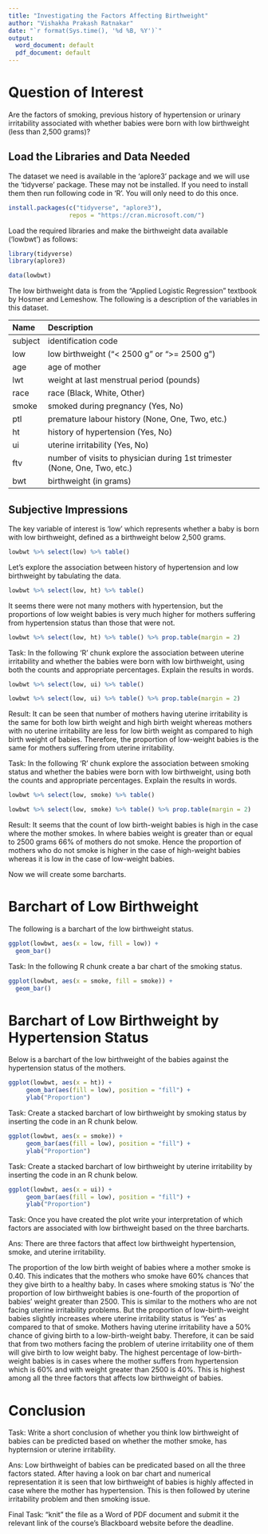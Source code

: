 ---
title: "Investigating the Factors Affecting Birthweight"
author: "Vishakha Prakash Ratnakar"
date: "`r format(Sys.time(), '%d %B, %Y')`"
output:
  word_document: default
  pdf_document: default
---


# Question of Interest 

Are the factors of smoking, previous history of hypertension or urinary irritability associated with whether babies were born with low birthweight (less than 2,500 grams)?

## Load the Libraries and Data Needed

The dataset we need is available in the 'aplore3' package and we will use the 'tidyverse' package. These may not be installed. If you need to install them then run following code in 'R'. You will only need to do this once.

```{r, eval = FALSE}
install.packages(c("tidyverse", "aplore3"), 
                 repos = "https://cran.microsoft.com/")
```

Load the required libraries and make the birthweight data available ('lowbwt') as follows:   

```{r, message = FALSE, warning = FALSE}
library(tidyverse)
library(aplore3)

data(lowbwt)
```

The low birthweight data is from the "Applied Logistic Regression" textbook by Hosmer and Lemeshow. The following is a description of the variables in this dataset.

|Name|	Description|
|:------|:------------------------------------------------------------------------|
|subject| identification code|
|low |low birthweight ("< 2500 g" or ">= 2500 g")|
|age |age of mother|
|lwt|weight at last menstrual period (pounds)|
|race |race (Black, White, Other)|
|smoke |smoked during pregnancy (Yes, No)|
|ptl |premature labour history (None, One, Two, etc.)|
|ht |history of hypertension (Yes, No)|
|ui |uterine irritability  (Yes, No)|
|ftv |number of visits to physician during 1st trimester (None, One, Two, etc.)|
|bwt |birthweight (in grams)|

## Subjective Impressions

The key variable of interest is 'low' which represents whether a baby is born with low birthweight, defined as a birthweight below 2,500 grams.

```{r}
lowbwt %>% select(low) %>% table()
```

Let's explore the association between history of hypertension and low birthweight by tabulating the data.

```{r}
lowbwt %>% select(low, ht) %>% table()
```
It seems there were not many mothers with hypertension, but the proportions of low weight babies is very much higher for mothers suffering from hypertension status than those that were not.

```{r}
lowbwt %>% select(low, ht) %>% table() %>% prop.table(margin = 2)
```

Task: In the following 'R' chunk explore the association between uterine irritability and whether the babies were born with low birthweight, using both the counts and appropriate percentages. Explain the results in words.

```{r}
lowbwt %>% select(low, ui) %>% table()

lowbwt %>% select(low, ui) %>% table() %>% prop.table(margin = 2)

```
Result:
It can be seen that number of mothers having uterine irritability is the same for both low birth weight and high birth weight whereas mothers with no uterine irritability are less for low birth weight as compared to high birth weight of babies. Therefore, the proportion of low-weight babies is the same for mothers suffering from uterine irritability.



Task: In the following 'R' chunk explore the association between smoking status and whether the babies were born with low birthweight, using both the counts and appropriate percentages. Explain the results in words.

```{r}
lowbwt %>% select(low, smoke) %>% table()

lowbwt %>% select(low, smoke) %>% table() %>% prop.table(margin = 2)

```
Result: 
It seems that the count of low birth-weight babies is high in the case where the mother smokes. In where babies weight is greater than or equal to 2500 grams 66% of mothers do not smoke. Hence the proportion of mothers who do not smoke is higher in the case of high-weight babies whereas it is low in the case of low-weight babies.


Now we will create some barcharts.

# Barchart of Low Birthweight

The following is a barchart of the low birthweight status.

```{r}
ggplot(lowbwt, aes(x = low, fill = low)) +
  geom_bar()
```

Task: In the following R chunk create a bar chart of the smoking status.

```{r}
ggplot(lowbwt, aes(x = smoke, fill = smoke)) +
  geom_bar()

```


# Barchart of Low Birthweight by Hypertension Status

Below is a barchart of the low birthweight of the babies against the hypertension status of the mothers.

```{r}
ggplot(lowbwt, aes(x = ht)) +
     geom_bar(aes(fill = low), position = "fill") +
     ylab("Proportion")
```


Task: Create a stacked barchart of low birthweight by smoking status by inserting the code in an R chunk below.

```{r}
ggplot(lowbwt, aes(x = smoke)) +
     geom_bar(aes(fill = low), position = "fill") +
     ylab("Proportion")
```


Task: Create a stacked barchart of low birthweight by uterine irritability by inserting the code in an R chunk below.

```{r}
ggplot(lowbwt, aes(x = ui)) +
     geom_bar(aes(fill = low), position = "fill") +
     ylab("Proportion")

```

Task: Once you have created the plot write your interpretation of which factors are associated with low birthweight based on the three barcharts.

Ans:
There are three factors that affect low birthweight hypertension, smoke, and uterine irritability.

The proportion of the low birth weight of babies where a mother smoke is 0.40. This indicates that the mothers who smoke have 60% chances that they give birth to a healthy baby. In cases where smoking status is ‘No’ the proportion of low birthweight babies is one-fourth of the proportion of babies’ weight greater than 2500.  This is similar to the mothers who are not facing uterine irritability problems. But the proportion of low-birth-weight babies slightly increases where uterine irritability status is ‘Yes’ as compared to that of smoke.  Mothers having uterine irritability have a 50% chance of giving birth to a low-birth-weight baby. Therefore, it can be said that from two mothers facing the problem of uterine irritability one of them will give birth to low weight baby. The highest percentage of low-birth-weight babies is in cases where the mother suffers from hypertension which is 60% and with weight greater than 2500 is 40%. This is highest among all the three factors that affects low birthweight of babies.



# Conclusion

Task: Write a short conclusion of whether you think low birthweight of babies can be predicted based on whether the mother smoke, has hypternsion or uterine irritability.

Ans:
Low birthweight of babies can be predicated based on all the three factors stated. After having a look on bar chart and numerical representation it is seen that low birthweight of babies is highly affected in case where the mother has hypertension. This is then followed by uterine irritability problem and then smoking issue. 

Final Task: "knit" the file as a Word of PDF document and submit it the relevant link of the course's Blackboard website before the deadline.
